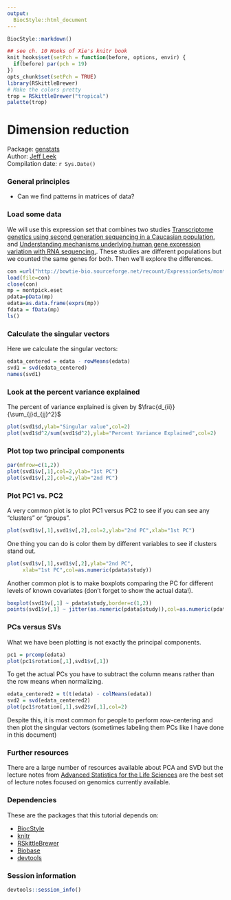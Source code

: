 ```yaml
---
output:
  BiocStyle::html_document
---
```



<!-- These options are set up specifically for Bioconductor flavored Markdown --> 


<!-- rmarkdown v1 -->

<!--
%\VignetteIndexEntry{R Markdown Lecture}
%\VignettePackage{BiocStyle}
%\VignetteEngine{knitr::knitr}
-->

```r
BiocStyle::markdown()
```

```r
## see ch. 10 Hooks of Xie's knitr book
knit_hooks$set(setPch = function(before, options, envir) {
  if(before) par(pch = 19)
})
opts_chunk$set(setPch = TRUE)
library(RSkittleBrewer)
# Make the colors pretty
trop = RSkittleBrewer("tropical")
palette(trop)
```


# Dimension reduction

Package: [genstats](https://github.com/jtleek/genstats)<br />
Author: [Jeff Leek](www.jtleek.com) <br />
Compilation date: `r Sys.Date()`

### General principles

* Can we find patterns in matrices of data?


### Load some data

We will use this expression set that combines two studies [Transcriptome genetics using second generation sequencing in a Caucasian population.](http://www.ncbi.nlm.nih.gov/pubmed?term=20220756%5Buid%5D) and [Understanding mechanisms underlying human gene expression variation with RNA sequencing.](http://www.ncbi.nlm.nih.gov/pubmed?term=20220758). These studies are different populations but we counted the same genes for both. Then we'll explore the differences. 

```r
con =url("http://bowtie-bio.sourceforge.net/recount/ExpressionSets/montpick_eset.RData")
load(file=con)
close(con)
mp = montpick.eset
pdata=pData(mp)
edata=as.data.frame(exprs(mp))
fdata = fData(mp)
ls()
```

### Calculate the singular vectors

Here we calculate the singular vectors: 

```r
edata_centered = edata - rowMeans(edata)
svd1 = svd(edata_centered)
names(svd1)
```

### Look at the percent variance explained

The percent of variance explained is given by $\frac{d_{ii}}{\sum_{j}d_{jj}^2}$
```r
plot(svd1$d,ylab="Singular value",col=2)
plot(svd1$d^2/sum(svd1$d^2),ylab="Percent Variance Explained",col=2)
```

### Plot top two principal components

```r
par(mfrow=c(1,2))
plot(svd1$v[,1],col=2,ylab="1st PC")
plot(svd1$v[,2],col=2,ylab="2nd PC")
```

### Plot PC1 vs. PC2

A very common plot is to plot PC1 versus PC2 to see if you can see any "clusters" or "groups".

```r
plot(svd1$v[,1],svd1$v[,2],col=2,ylab="2nd PC",xlab="1st PC")
```

One thing you can do is color them by different variables to see if clusters stand out. 

```r
plot(svd1$v[,1],svd1$v[,2],ylab="2nd PC",
     xlab="1st PC",col=as.numeric(pdata$study))
```

Another common plot is to make boxplots comparing the PC for different levels of known covariates (don't forget to show the actual data!).

```r
boxplot(svd1$v[,1] ~ pdata$study,border=c(1,2))
points(svd1$v[,1] ~ jitter(as.numeric(pdata$study)),col=as.numeric(pdata$study))
```


### PCs versus SVs

What we have been plotting is not exactly the principal components. 

```r
pc1 = prcomp(edata)
plot(pc1$rotation[,1],svd1$v[,1])
```

To get the actual PCs you have to subtract the column means rather than the row means when normalizing. 

```r
edata_centered2 = t(t(edata) - colMeans(edata))
svd2 = svd(edata_centered2)
plot(pc1$rotation[,1],svd2$v[,1],col=2)
```

Despite this, it is most common for people to perform row-centering and then plot the singular vectors (sometimes labeling them PCs like I have done in this document)

### Further resources

There are a large number of resources available about PCA and SVD but the lecture notes from [Advanced Statistics for the Life Sciences](http://genomicsclass.github.io/book/) are the best set of lecture notes focused on genomics currently available. 

### Dependencies

These are the packages that this tutorial depends on:

* [BiocStyle](http://www.bioconductor.org/packages/release/bioc/html/BiocStyle.html)
* [knitr](https://cran.r-project.org/package=knitr)
* [RSkittleBrewer](https://github.com/alyssafrazee/RSkittleBrewer)
* [Biobase](http://bioconductor.org/packages/release/bioc/html/Biobase.html)
* [devtools](https://cran.r-project.org/package=devtools)

### Session information

```r
devtools::session_info()
```
